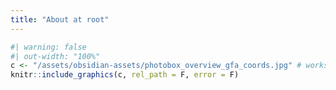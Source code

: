 ```yaml
---
title: "About at root"
---
```


```r
#| warning: false
#| out-width: "100%"
c <- "/assets/obsidian-assets/photobox_overview_gfa_coords.jpg" # works
knitr::include_graphics(c, rel_path = F, error = F)
```
